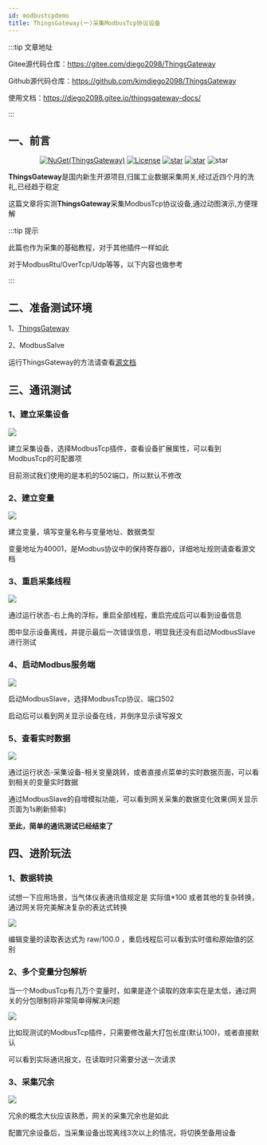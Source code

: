 ```yaml
---
id: modbustcpdemo
title: ThingsGateway(一)采集ModbusTcp协议设备
---
```


:::tip 文章地址

Gitee源代码仓库：https://gitee.com/diego2098/ThingsGateway

Github源代码仓库：https://github.com/kimdiego2098/ThingsGateway

使用文档：https://diego2098.gitee.io/thingsgateway-docs/

:::
## 一、前言
<div align="center"> 

[![NuGet(ThingsGateway)](https://img.shields.io/nuget/v/ThingsGateway.Foundation.svg?label=ThingsGateway.Foundation)](https://www.nuget.org/packages/kimdiego/)
[![License](https://img.shields.io/badge/license-Apache%202-4EB1BA.svg)](https://www.apache.org/licenses/LICENSE-2.0.html)
[![star](https://gitee.com/diego2098/ThingsGateway/badge/star.svg)](https://gitee.com/diego2098/ThingsGateway/stargazers) 
[![star](https://gitee.com/diego2098/ThingsGateway/badge/fork.svg)](https://gitee.com/diego2098/ThingsGateway/members) 
![star](https://img.shields.io/badge/QQ群-605534569-blue)

</div>  

**ThingsGateway**是国内新生开源项目,归属工业数据采集网关,经过近四个月的洗礼,已经趋于稳定

这篇文章将实测**ThingsGateway**采集ModbusTcp协议设备,通过动图演示,方便理解


:::tip 提示

此篇也作为采集的基础教程，对于其他插件一样如此

对于ModbusRtu/OverTcp/Udp等等，以下内容也做参考

:::

## 二、准备测试环境

1、[ThingsGateway](https://gitee.com/diego2098/ThingsGateway)

2、ModbusSalve

运行ThingsGateway的方法请查看[源文档](https://diego2098.gitee.io/thingsgateway-docs/docs/startguide)

## 三、通讯测试

### 1、建立采集设备
![](/img/modbustcpdemo/modbustcpdemo-1.gif)

建立采集设备，选择ModbusTcp插件，查看设备扩展属性，可以看到ModbusTcp的可配置项

目前测试我们使用的是本机的502端口，所以默认不修改

### 2、建立变量

![](/img/modbustcpdemo/modbustcpdemo-2.gif)

建立变量，填写变量名称与变量地址、数据类型

变量地址为40001，是Modbus协议中的保持寄存器0，详细地址规则请查看源文档

### 3、重启采集线程

![](/img/modbustcpdemo/modbustcpdemo-3.gif)

通过运行状态-右上角的浮标，重启全部线程，重启完成后可以看到设备信息

图中显示设备离线，并提示最后一次错误信息，明显我还没有启动ModbusSlave进行测试

### 4、启动Modbus服务端

![](/img/modbustcpdemo/modbustcpdemo-4.gif)

启动ModbusSlave，选择ModbusTcp协议、端口502

启动后可以看到网关显示设备在线，并倒序显示读写报文

### 5、查看实时数据

![](/img/modbustcpdemo/modbustcpdemo-5.gif)

通过运行状态-采集设备-相关变量跳转，或者直接点菜单的实时数据页面，可以看到相关的变量实时数据

通过ModbusSlave的自增模拟功能，可以看到网关采集的数据变化效果(网关显示页面为1s刷新频率)

**至此，简单的通讯测试已经结束了**

## 四、进阶玩法

### 1、数据转换

试想一下应用场景，当气体仪表通讯值规定是 实际值*100 或者其他的复杂转换，通过网关将完美解决复杂的表达式转换

![](/img/modbustcpdemo/modbustcpdemo-6.gif)

编辑变量的读取表达式为 raw/100.0 ，重启线程后可以看到实时值和原始值的区别

### 2、多个变量分包解析

当一个ModbusTcp有几万个变量时，如果是逐个读取的效率实在是太低，通过网关的分包限制将非常简单得解决问题

![](/img/modbustcpdemo/modbustcpdemo-7.gif)


比如现测试的ModbusTcp插件，只需要修改最大打包长度(默认100)，或者直接默认

可以看到实际通讯报文，在读取时只需要分送一次请求

### 3、采集冗余


![](/img/modbustcpdemo/modbustcpdemo-8.gif)


冗余的概念大伙应该熟悉，网关的采集冗余也是如此

配置冗余设备后，当采集设备出现离线3次以上的情况，将切换至备用设备
